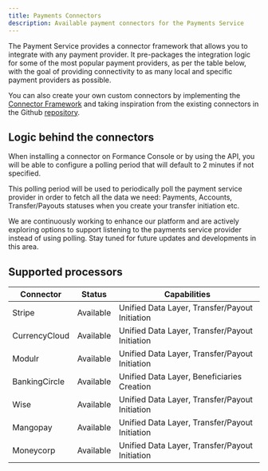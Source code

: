 ```yaml
---
title: Payments Connectors
description: Available payment connectors for the Payments Service
---
```


The Payment Service provides a connector framework that allows you to integrate
with any payment provider. It pre-packages the integration logic for some of
the most popular payment providers, as per the table below, with the goal of
providing connectivity to as many local and specific payment providers as
possible.

You can also create your own custom connectors by implementing the
[Connector Framework](/next/payments/get-started/connectors/framework) and taking inspiration
from the existing connectors in the Github
[repository](https://github.com/formancehq/stack/tree/main/components/payments/internal/app/connectors).

## Logic behind the connectors

When installing a connector on Formance Console or by using the API, you will be
able to configure a polling period that will default to 2 minutes if not
specified.

This polling period will be used to periodically poll the payment service
provider in order to fetch all the data we need: Payments, Accounts,
Transfer/Payouts statuses when you create your transfer initiation etc.

We are continuously working to enhance our platform and are actively exploring
options to support listening to the payments service provider instead of using
polling. Stay tuned for future updates and developments in this area.

## Supported processors

| Connector    | Status     | Capabilities                                  |
|--------------|------------|-----------------------------------------------|
| Stripe       | Available  | Unified Data Layer, Transfer/Payout Initiation|
| CurrencyCloud| Available  | Unified Data Layer, Transfer/Payout Initiation|
| Modulr       | Available  | Unified Data Layer, Transfer/Payout Initiation|
| BankingCircle| Available  | Unified Data Layer, Beneficiaries Creation    |
| Wise         | Available  | Unified Data Layer, Transfer/Payout Initiation|
| Mangopay     | Available  | Unified Data Layer, Transfer/Payout Initiation|
| Moneycorp    | Available  | Unified Data Layer, Transfer/Payout Initiation|
